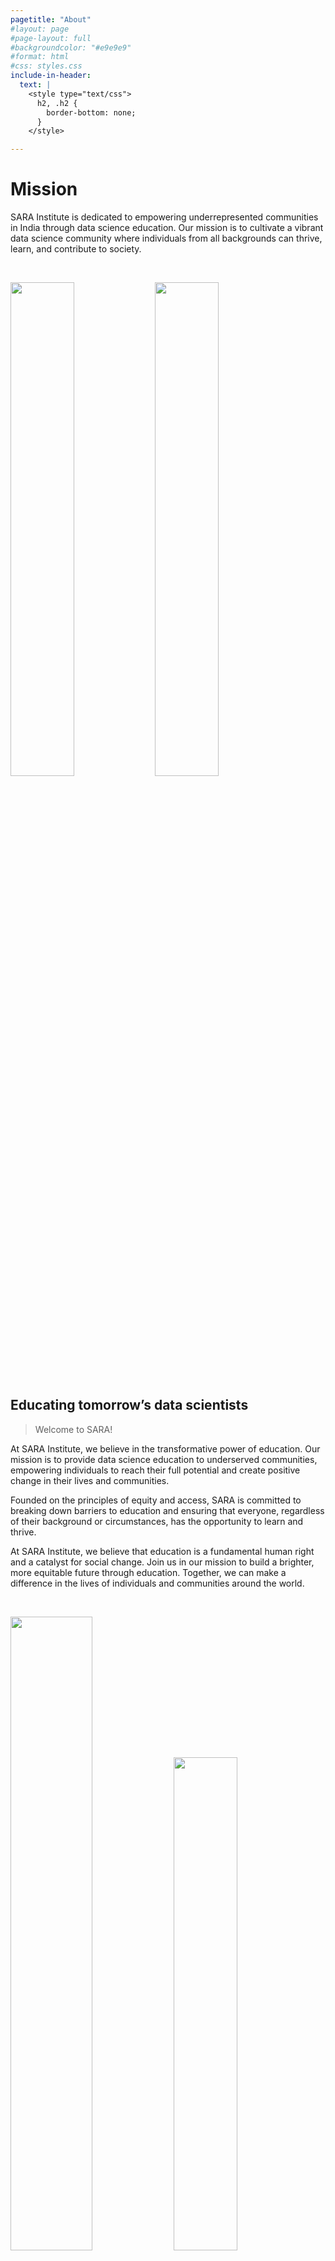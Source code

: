 ```yaml
---
pagetitle: "About"
#layout: page
#page-layout: full
#backgroundcolor: "#e9e9e9"
#format: html
#css: styles.css
include-in-header: 
  text: |
    <style type="text/css">
      h2, .h2 {
        border-bottom: none;
      }
    </style>

---
```


# Mission

[SARA Institute is dedicated to empowering underrepresented communities in India through data science education. Our mission is to cultivate a vibrant data science community where individuals from all backgrounds can thrive, learn, and contribute to society.]{.p-mission}

<br>

::: {.col}
::: {.card}

::: {.centering}

![](images/visit-rj.jpg){width=45%}
![](images/visit-hr.jpg){width=45%}

:::

## Educating tomorrow's data scientists

> Welcome to SARA!

At SARA Institute, we believe in the transformative power of education. Our mission is to provide data science education to underserved communities, empowering individuals to reach their full potential and create positive change in their lives and communities.

Founded on the principles of equity and access, SARA is committed to breaking down barriers to education and ensuring that everyone, regardless of their background or circumstances, has the opportunity to learn and thrive.

At SARA Institute, we believe that education is a fundamental human right and a catalyst for social change. Join us in our mission to build a brighter, more equitable future through education. Together, we can make a difference in the lives of individuals and communities around the world.

:::
:::

<br>

::: {.col}
::: {.card}

::: {.centering}
![](images/founders_sara.jpg){width=51%}
![](images/koli-family.jpg){width=45%}
:::

## Who we are

The Sara Education Trust (Registered) was established by Dr. Ajay Koli and Dr. Kiran Koli, visionaries committed to transforming education. Their dedication to providing accessible learning opportunities led to the inception of the Savitribai Ramabai Institute of Data Science (SARA Institute) on April 5, 2023.

At SARA, we believe in the power of education without barriers. That's why we offer tuition-free courses in data science, computer skills, English language proficiency, and research methodologies to all students.

Before embarking on their mission with SARA, Dr. Ajay and Dr. Kiran served as full-time Assistant Professors at various private universities. Today, their sole focus is on nurturing SARA Institute's educational initiatives.

Based in Sonipat, they reside in a rented house, juggling their roles as educators and recently embracing parenthood with the arrival of their ❤️ beautiful daughter.

Their journey is indebted to the support and collaboration of the Ambedkar Educational Society, Sonipat, for graciously permitting SARA Institute to conduct classes at the esteemed Ambedkar Bhawan, Sonipat.

With a steadfast commitment to excellence and inclusivity, Dr. Ajay and Dr. Kiran continue to inspire and empower students on their educational journey at SARA Institute.
:::
:::

<br>

```r
#| echo: false
#| warning: false
#| message: false
library(lubridate)
```

This page was last updated on `r now()`